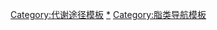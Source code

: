 {{template category}}
[[Category:代谢途径模板|Category:代谢途径模板]]
[[Category:脂类代谢|*]]
[[Category:脂类导航模板|Category:脂类导航模板]]